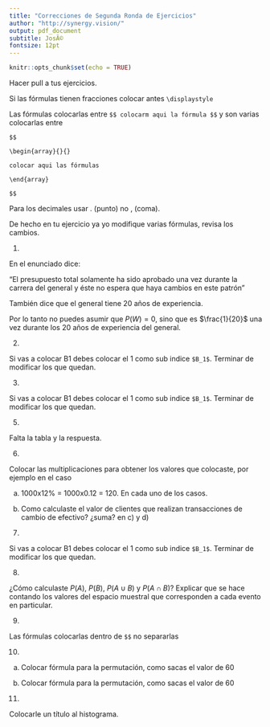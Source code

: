 ```yaml
---
title: "Correcciones de Segunda Ronda de Ejercicios"
author: "http://synergy.vision/"
output: pdf_document
subtitle: JosÃ©
fontsize: 12pt
---
```


```r
knitr::opts_chunk$set(echo = TRUE)
```


Hacer pull a tus ejercicios.

Si las fórmulas tienen fracciones colocar antes `\displaystyle`

Las fórmulas colocarlas entre `$$ colocarm aqui la fórmula $$` y son varias colocarlas entre 

`$$`

`\begin{array}{}{}`

`colocar aqui las fórmulas`

`\end{array}`

`$$`

Para los decimales usar . (punto) no , (coma).

De hecho en tu ejercicio ya yo modifique varias fórmulas, revisa los cambios.

1. 

En el enunciado dice:

"El presupuesto total solamente ha sido aprobado una vez durante la carrera del general y éste no espera que haya cambios en este patrón"

También dice que el general tiene 20 años de experiencia.

Por lo tanto no puedes asumir que $P(W)=0$, sino que es $\frac{1}{20}$ una vez durante los 20 años de experiencia del general.

2. 

 Si vas a colocar B1 debes colocar el 1 como sub indice `$B_1$`. Terminar de modificar los que quedan.


3. 

 Si vas a colocar B1 debes colocar el 1 como sub indice `$B_1$`. Terminar de modificar los que quedan.


5. 

Falta la tabla y la respuesta.

6. 

Colocar las multiplicaciones para obtener los valores que colocaste, por ejemplo en el caso 

a) 1000x12% = 1000x0.12 = 120.  En cada uno de los casos. 

d) Como calculaste el valor de clientes que realizan transacciones de cambio de efectivo? ¿suma? en c) y d)

7. 

Si vas a colocar B1 debes colocar el 1 como sub indice `$B_1$`. Terminar de modificar los que quedan.

8. 

¿Cómo calculaste $P(A)$, $P(B)$, $P(A\cup B)$ y $P(A\cap B)$? Explicar que se hace contando los valores del espacio muestral que corresponden a cada evento en particular.

9. 

Las fórmulas colocarlas dentro de `$$` no separarlas 

10. 

a) Colocar fórmula para la permutación, como sacas el valor de 60

b) Colocar fórmula para la permutación, como sacas el valor de 60

11. 

Colocarle un título al histograma.
